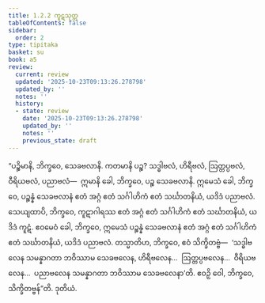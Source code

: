 ```yaml
---
title: 1.2.2 ကူဋသုတ္တ
tableOfContents: false
sidebar:
  order: 2
type: tipitaka
basket: su
book: a5
review:
  current: review
  updated: '2025-10-23T09:13:26.278798'
  updated_by: ''
  notes: ''
  history:
  - state: review
    date: '2025-10-23T09:13:26.278798'
    updated_by: ''
    notes: ''
    previous_state: draft
---
```



<ReviewStatus review={frontmatter.review} showDetails={true} />

<HypothesisAnnotation frontmatter={frontmatter} />

<DynamicBreadcrumb />

<Division number="12" book="a5" e="ch" v="16" p="8">

<Paragraph number="46" book="a5">
“ပဉ္စိမာနိ, ဘိက္ခဝေ, သေခဗလာနိ. ကတမာနိ ပဉ္စ? သဒ္ဓါဗလံ, ဟိရီဗလံ, ဩတ္တပ္ပဗလံ, ဝီရိယဗလံ, ပညာဗလံ—  ဣမာနိ ခေါ, ဘိက္ခဝေ, ပဉ္စ သေခဗလာနိ. ဣမေသံ ခေါ, ဘိက္ခဝေ, ပဉ္စန္နံ သေခဗလာနံ ဧတံ အဂ္ဂံ ဧတံ သင်္ဂါဟိကံ ဧတံ သင်္ဃာတနိယံ, ယဒိဒံ ပညာဗလံ.
</Paragraph>

<Paragraph number="47" book="a5">
သေယျထာပိ, ဘိက္ခဝေ, ကူဋာဂါရဿ ဧတံ အဂ္ဂံ ဧတံ သင်္ဂါဟိကံ ဧတံ သင်္ဃာတနိယံ, ယဒိဒံ ကူဋံ. ဧဝမေဝံ ခေါ, ဘိက္ခဝေ, ဣမေသံ ပဉ္စန္နံ သေခဗလာနံ ဧတံ အဂ္ဂံ ဧတံ သင်္ဂါဟိကံ ဧတံ သင်္ဃာတနိယံ, ယဒိဒံ ပညာဗလံ.
</Paragraph>

<Paragraph number="48" book="a5">
တသ္မာတိဟ, ဘိက္ခဝေ, ဧဝံ သိက္ခိတဗ္ဗံ—  ‘သဒ္ဓါဗလေန သမန္နာဂတာ ဘဝိဿာမ သေခဗလေန, ဟိရီဗလေန…  ဩတ္တပ္ပဗလေန…  ဝီရိယဗလေန…  ပညာဗလေန သမန္နာဂတာ ဘဝိဿာမ သေခဗလေနာ’တိ. ဧဝဉှိ ဝေါ, ဘိက္ခဝေ, သိက္ခိတဗ္ဗန်”တိ.

</Paragraph>
</Division>

<Paragraph number="49" type="center" book="a5">
ဒုတိယံ.
</Paragraph>